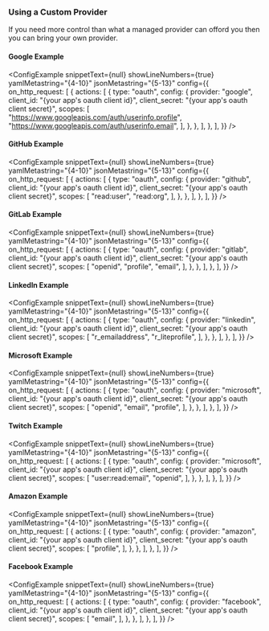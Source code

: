 
### Using a Custom Provider

If you need more control than what a managed provider can offord you then you
can bring your own provider.

#### Google Example

<ConfigExample
	snippetText={null}
	showLineNumbers={true}
	yamlMetastring="{4-10}"
	jsonMetastring="{5-13}"
	config={{
		on_http_request: [
			{
				actions: [
					{
						type: "oauth",
						config: {
                provider: "google",
                client_id: "{your app's oauth client id}",
                client_secret: "{your app's oauth client secret}",
                scopes: [
                  "https://www.googleapis.com/auth/userinfo.profile",
                  "https://www.googleapis.com/auth/userinfo.email",
                ],
						},
					},
				],
			},
		],
	}}
/>

#### GitHub Example

<ConfigExample
	snippetText={null}
	showLineNumbers={true}
	yamlMetastring="{4-10}"
	jsonMetastring="{5-13}"
	config={{
		on_http_request: [
			{
				actions: [
					{
						type: "oauth",
						config: {
                provider: "github",
                client_id: "{your app's oauth client id}",
                client_secret: "{your app's oauth client secret}",
                scopes: [
                  "read:user",
                  "read:org",
                ],
						},
					},
				],
			},
		],
	}}
/>

#### GitLab Example

<ConfigExample
	snippetText={null}
	showLineNumbers={true}
	yamlMetastring="{4-10}"
	jsonMetastring="{5-13}"
	config={{
		on_http_request: [
			{
				actions: [
					{
						type: "oauth",
						config: {
                provider: "gitlab",
                client_id: "{your app's oauth client id}",
                client_secret: "{your app's oauth client secret}",
                scopes: [
                  "openid",
                  "profile",
                  "email",
                ],
						},
					},
				],
			},
		],
	}}
/>

#### LinkedIn Example

<ConfigExample
	snippetText={null}
	showLineNumbers={true}
	yamlMetastring="{4-10}"
	jsonMetastring="{5-13}"
	config={{
		on_http_request: [
			{
				actions: [
					{
						type: "oauth",
						config: {
                provider: "linkedin",
                client_id: "{your app's oauth client id}",
                client_secret: "{your app's oauth client secret}",
                scopes: [
                  "r_emailaddress",
                  "r_liteprofile",
                ],
						},
					},
				],
			},
		],
	}}
/>

#### Microsoft Example

<ConfigExample
	snippetText={null}
	showLineNumbers={true}
	yamlMetastring="{4-10}"
	jsonMetastring="{5-13}"
	config={{
		on_http_request: [
			{
				actions: [
					{
						type: "oauth",
						config: {
                provider: "microsoft",
                client_id: "{your app's oauth client id}",
                client_secret: "{your app's oauth client secret}",
                scopes: [
                  "openid",
                  "email",
                  "profile",
                ],
						},
					},
				],
			},
		],
	}}
/>

#### Twitch Example

<ConfigExample
	snippetText={null}
	showLineNumbers={true}
	yamlMetastring="{4-10}"
	jsonMetastring="{5-13}"
	config={{
		on_http_request: [
			{
				actions: [
					{
						type: "oauth",
						config: {
                provider: "microsoft",
                client_id: "{your app's oauth client id}",
                client_secret: "{your app's oauth client secret}",
                scopes: [
                  "user:read:email",
                  "openid",
                ],
						},
					},
				],
			},
		],
	}}
/>

#### Amazon Example

<ConfigExample
	snippetText={null}
	showLineNumbers={true}
	yamlMetastring="{4-10}"
	jsonMetastring="{5-13}"
	config={{
		on_http_request: [
			{
				actions: [
					{
						type: "oauth",
						config: {
                provider: "amazon",
                client_id: "{your app's oauth client id}",
                client_secret: "{your app's oauth client secret}",
                scopes: [
                  "profile",
                ],
						},
					},
				],
			},
		],
	}}
/>

#### Facebook Example

<ConfigExample
	snippetText={null}
	showLineNumbers={true}
	yamlMetastring="{4-10}"
	jsonMetastring="{5-13}"
	config={{
		on_http_request: [
			{
				actions: [
					{
						type: "oauth",
						config: {
                provider: "facebook",
                client_id: "{your app's oauth client id}",
                client_secret: "{your app's oauth client secret}",
                scopes: [
                  "email",
                ],
						},
					},
				],
			},
		],
	}}
/>
